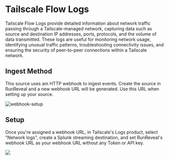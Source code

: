 # Tailscale Flow Logs

Tailscale Flow Logs provide detailed information about network traffic passing through a Tailscale-managed network, capturing data such as source and destination IP addresses, ports, protocols, and the volume of data transmitted. These logs are useful for monitoring network usage, identifying unusual traffic patterns, troubleshooting connectivity issues, and ensuring the security of peer-to-peer connections within a Tailscale network.

## Ingest Method

This source uses am HTTP webhook to ingest events. Create the source in RunReveal and a new webhook URL will be generated. Use this URL when setting up your source.

![webhook-setup](/webhook-setup.png)

## Setup

Once you're assigned a webhook URL, in Tailscale's Logs product, select "Network logs",
create a Splunk streaming destination, and set RunReveal's webhook URL as your
webhook URL without any Token or API key.

<img src="/tailscale-flow-2.png"/>
